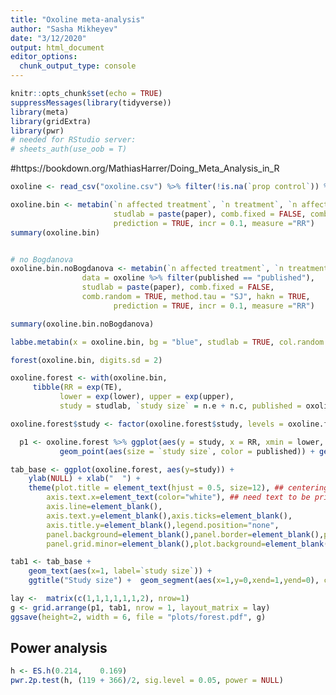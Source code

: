 ```yaml
---
title: "Oxoline meta-analysis"
author: "Sasha Mikheyev"
date: "3/12/2020"
output: html_document
editor_options: 
  chunk_output_type: console
---
```


```r
knitr::opts_chunk$set(echo = TRUE)
suppressMessages(library(tidyverse))
library(meta)
library(gridExtra)
library(pwr) 
# needed for RStudio server:
# sheets_auth(use_oob = T)
```


#https://bookdown.org/MathiasHarrer/Doing_Meta_Analysis_in_R

```r
oxoline <- read_csv("oxoline.csv") %>% filter(!is.na(`prop control`)) %>% transmute(`n control` = round(`n control`), `n treatment` = round(`n treatment`), `n affected treatment` =  round(`n affected treatment`), `n affected control` = round(`n affected control`), Paper = Paper, `double-blind` = `double-blind`)
```

```r
oxoline.bin <- metabin(`n affected treatment`, `n treatment`, `n affected control`, `n control`, data = oxoline, 
                       studlab = paste(paper), comb.fixed = FALSE, comb.random = TRUE, method.tau = "SJ", hakn = TRUE,  
                       prediction = TRUE, incr = 0.1, measure ="RR")
summary(oxoline.bin)


# no Bogdanova
oxoline.bin.noBogdanova <- metabin(`n affected treatment`, `n treatment`, `n affected control`, `n control`, 
                data = oxoline %>% filter(published == "published"), 
                studlab = paste(paper), comb.fixed = FALSE, 
                comb.random = TRUE, method.tau = "SJ", hakn = TRUE,  
                       prediction = TRUE, incr = 0.1, measure ="RR")

summary(oxoline.bin.noBogdanova)

labbe.metabin(x = oxoline.bin, bg = "blue", studlab = TRUE, col.random = "red")

forest(oxoline.bin, digits.sd = 2)

oxoline.forest <- with(oxoline.bin,
     tibble(RR = exp(TE), 
           lower = exp(lower), upper = exp(upper),
           study = studlab, `study size` = n.e + n.c, published = oxoline$published))

oxoline.forest$study <- factor(oxoline.forest$study, levels = oxoline.forest$study[c(3,4,2,1)])

  p1 <- oxoline.forest %>% ggplot(aes(y = study, x = RR, xmin = lower, xmax = upper )) + 
           geom_point(aes(size = `study size`, color = published)) + geom_pointrange(aes(color = published))  + geom_vline(xintercept = 1, color = "red") + theme_minimal() + xlim(c(0, 1.3)) + xlab("") + scale_color_manual(values = c("black", "grey")) + guides(color = F, size = F) + scale_y_discrete("", labels = expression("Bogdanova, unpublished", paste("Shablovskaya ", italic("et al."), " (1972)"), paste("Zlydnikov ", italic("et al."), " (1970)"), paste("Aksenov ",italic("et al"), " (1970)"))) +  geom_segment(aes(x=exp(oxoline.bin.noBogdanova$lower.random),y=0,xend=exp(oxoline.bin.noBogdanova$upper.random),yend=0), color="grey", size = 2) + geom_segment(aes(x=exp(oxoline.bin$lower.random),y=0,xend=exp(oxoline.bin$upper.random),yend=0), color = "black", size = 2) + ggtitle("Relative risk with oxoline prophylaxis") 

```

```r
tab_base <- ggplot(oxoline.forest, aes(y=study)) +
    ylab(NULL) + xlab("  ") + 
    theme(plot.title = element_text(hjust = 0.5, size=12), ## centering title on text
        axis.text.x=element_text(color="white"), ## need text to be printed so it stays aligned with figure but white so it's invisible
        axis.line=element_blank(),
        axis.text.y=element_blank(),axis.ticks=element_blank(),
        axis.title.y=element_blank(),legend.position="none",
        panel.background=element_blank(),panel.border=element_blank(),panel.grid.major=element_blank(),
        panel.grid.minor=element_blank(),plot.background=element_blank()) 

tab1 <- tab_base + 
    geom_text(aes(x=1, label=`study size`)) + 
    ggtitle("Study size") +  geom_segment(aes(x=1,y=0,xend=1,yend=0), color = "white", size = 2)

lay <-  matrix(c(1,1,1,1,1,1,2), nrow=1)
g <- grid.arrange(p1, tab1, nrow = 1, layout_matrix = lay)
ggsave(height=2, width = 6, file = "plots/forest.pdf", g)
```

## Power analysis

```r
h <- ES.h(0.214,	0.169)
pwr.2p.test(h, (119 + 366)/2, sig.level = 0.05, power = NULL)
```